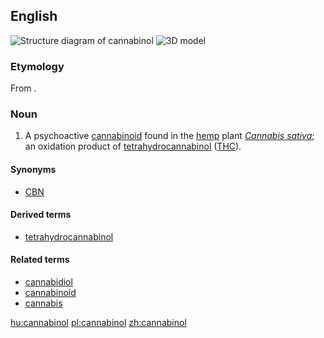 ==English==
[[File:Cannabinol.svg|right|thumb|Structure diagram of cannabinol]]
[[File:Cannabinol 3D.png|thumb|3D model]]
{{wikipedia}}

===Etymology===
From {{interfix compound|en|cannabis|-n-|}} {{suffix||ol|lang=en}}.

===Noun===
{{en-noun|-}}

# {{context|organic compound|lang=en}} A psychoactive [[cannabinoid]] found in the [[hemp]] plant ''[[Cannabis sativa]]''; an oxidation product of [[tetrahydrocannabinol]] ([[THC]]).

====Synonyms====
* {{sense|organic compound}} [[CBN]] {{qualifier|abbreviation}}

====Derived terms====
* [[tetrahydrocannabinol]]

====Related terms====
* [[cannabidiol]]
* [[cannabinoid]]
* [[cannabis]]

[[hu:cannabinol]]
[[pl:cannabinol]]
[[zh:cannabinol]]